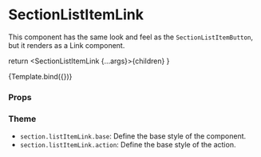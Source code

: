 
<Meta
  title="Components/Section/SectionListItemLink"
  component={SectionListItemLink}
/>

# SectionListItemLink

This component has the same look and feel as the `SectionListItemButton`, but it renders as a Link component.

  return <SectionListItemLink {...args}>{children}</SectionListItemLink>
}

<Canvas>
  <Story name="Default" args={{ href: '#', children: 'Link' }}>
    {Template.bind({})}
  </Story>
</Canvas>

### Props

<ArgsTable story="Default" />

### Theme

- `section.listItemLink.base`: Define the base style of the component.
- `section.listItemLink.action`: Define the base style of the action.
